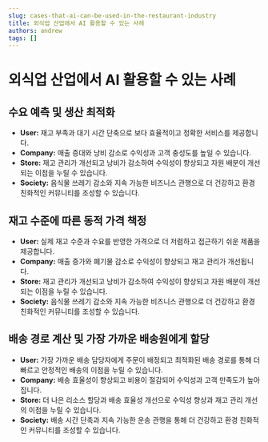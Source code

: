 ```yaml
---
slug: cases-that-ai-can-be-used-in-the-restaurant-industry
title: 외식업 산업에서 AI 활용할 수 있는 사례
authors: andrew
tags: []
---
```


# 외식업 산업에서 AI 활용할 수 있는 사례

## 수요 예측 및 생산 최적화

- **User:** 재고 부족과 대기 시간 단축으로 보다 효율적이고 정확한 서비스를 제공합니다.
- **Company:** 매출 증대와 낭비 감소로 수익성과 고객 충성도를 높일 수 있습니다.
- **Store:** 재고 관리가 개선되고 낭비가 감소하여 수익성이 향상되고 자원 배분이 개선되는 이점을 누릴 수 있습니다.
- **Society:** 음식물 쓰레기 감소와 지속 가능한 비즈니스 관행으로 더 건강하고 환경 친화적인 커뮤니티를 조성할 수 있습니다.

## 재고 수준에 따른 동적 가격 책정

- **User:** 실제 재고 수준과 수요를 반영한 가격으로 더 저렴하고 접근하기 쉬운 제품을 제공합니다.
- **Company:** 매출 증가와 폐기물 감소로 수익성이 향상되고 재고 관리가 개선됩니다.
- **Store:** 재고 관리가 개선되고 낭비가 감소하여 수익성이 향상되고 자원 배분이 개선되는 이점을 누릴 수 있습니다.
- **Society:** 음식물 쓰레기 감소와 지속 가능한 비즈니스 관행으로 더 건강하고 환경 친화적인 커뮤니티를 조성할 수 있습니다.

## 배송 경로 계산 및 가장 가까운 배송원에게 할당

- **User:** 가장 가까운 배송 담당자에게 주문이 배정되고 최적화된 배송 경로를 통해 더 빠르고 안정적인 배송의 이점을 누릴 수 있습니다.
- **Company:** 배송 효율성이 향상되고 비용이 절감되어 수익성과 고객 만족도가 높아집니다.
- **Store:** 더 나은 리소스 할당과 배송 효율성 개선으로 수익성 향상과 재고 관리 개선의 이점을 누릴 수 있습니다.
- **Society:** 배송 시간 단축과 지속 가능한 운송 관행을 통해 더 건강하고 환경 친화적인 커뮤니티를 조성할 수 있습니다.
